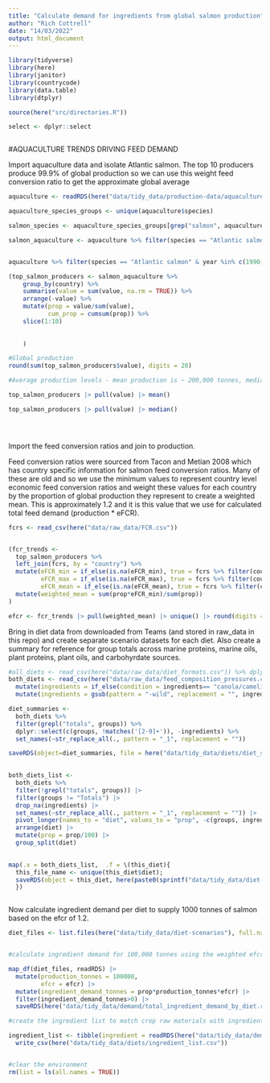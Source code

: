 ```yaml
---
title: "Calculate demand for ingredients from global salmon production"
author: "Rich Cottrell"
date: "14/03/2022"
output: html_document
---
```



```r
library(tidyverse)
library(here)
library(janitor)
library(countrycode)
library(data.table)
library(dtplyr)

source(here("src/directories.R"))

select <- dplyr::select



```


#AQUACULTURE TRENDS DRIVING FEED DEMAND

Import aquaculture data and isolate Atlantic salmon. The top 10 producers produce 99.9% of global production so we can use this weight feed conversion ratio to get the approximate global average
```r

aquaculture <- readRDS(here("data/tidy_data/production-data/aquaculture_production_tidy.rds"))

aquaculture_species_groups <- unique(aquaculture$species)

salmon_species <- aquaculture_species_groups[grep("salmon", aquaculture_species_groups)]

salmon_aquaculture <- aquaculture %>% filter(species == "Atlantic salmon" & year %in% c(2019)) 


aquaculture %>% filter(species == "Atlantic salmon" & year %in% c(1990, 2019)) |> group_by(year) |> summarise(sum = sum(value))

(top_salmon_producers <- salmon_aquaculture %>% 
    group_by(country) %>% 
    summarise(value = sum(value, na.rm = TRUE)) %>% 
    arrange(-value) %>% 
    mutate(prop = value/sum(value),
           cum_prop = cumsum(prop)) %>% 
    slice(1:10)
    
    
    )

#Global production
round(sum(top_salmon_producers$value), digits = 20)

#Average production levels - mean production is ~ 200,000 tonnes, median is 75,000.

top_salmon_producers |> pull(value) |> mean()

top_salmon_producers |> pull(value) |> median()





```

Import the feed conversion ratios and join to production. 

Feed conversion ratios were sourced from Tacon and Metian 2008 which has country specific information for salmon feed conversion ratios. Many of these are old and so we use the minimum values to represent country level economic feed conversion ratios and weight these values for each country by the proportion of global production they represent to create a weighted mean. This is approximately 1.2 and it is this value that we use for calculated total feed demand (production * eFCR).
```r

fcrs <- read_csv(here("data/raw_data/FCR.csv"))


(fcr_trends <- 
  top_salmon_producers %>% 
  left_join(fcrs, by = "country") %>% 
  mutate(eFCR_min = if_else(is.na(eFCR_min), true = fcrs %>% filter(country=="Globe") %>% pull(eFCR_mean), false = eFCR_min),
         eFCR_max = if_else(is.na(eFCR_max), true = fcrs %>% filter(country=="Globe") %>% pull(eFCR_mean), false = eFCR_max),
         eFCR_mean = if_else(is.na(eFCR_mean), true = fcrs %>% filter(country=="Globe") %>% pull(eFCR_mean), false = eFCR_mean)) |> 
  mutate(weighted_mean = sum(prop*eFCR_min)/sum(prop))
)

efcr <- fcr_trends |> pull(weighted_mean) |> unique() |> round(digits = 1)

```


Bring in diet data from downloaded from Teams (and stored in raw_data in this repo) and create separate scenario datasets for each diet. Also create a summary for reference for group totals across marine proteins, marine oils, plant proteins, plant oils, and carbohyrdate sources.

```r

#all_diets <- read_csv(here("data/raw_data/diet_formats.csv")) %>% dplyr::select(-Sources)
both_diets <- read_csv(here("data/raw_data/feed_composition_pressures.csv")) |> select(-X5) |> 
  mutate(ingredients = if_else(condition = ingredients== "canola/camelina oil", true = "canola oil", false = ingredients)) |> 
  mutate(ingredients = gsub(pattern = "-wild", replacement = "", ingredients))

diet_summaries <- 
  both_diets %>% 
  filter(grepl("totals", groups)) %>% 
  dplyr::select(c(groups, !matches('[2-9]+')), -ingredients) %>% 
  set_names(~str_replace_all(., pattern = "_1", replacement = ""))

saveRDS(object=diet_summaries, file = here("data/tidy_data/diets/diet_summaries.rds"))
  

both_diets_list <- 
  both_diets %>% 
  filter(!grepl("totals", groups)) |> 
  filter(groups != "Totals") |>  
  drop_na(ingredients) |> 
  set_names(~str_replace_all(., pattern = "_1", replacement = "")) |> 
  pivot_longer(names_to = "diet", values_to = "prop", -c(groups, ingredients)) |> 
  arrange(diet) |>  
  mutate(prop = prop/100) |> 
  group_split(diet)
   

map(.x = both_diets_list,  .f = \(this_diet){ 
  this_file_name <- unique(this_diet$diet); 
  saveRDS(object = this_diet, here(paste0(sprintf("data/tidy_data/diet-scenarios/%s", this_file_name), ".rds")))
  })



```

Now calculate ingredient demand per diet to supply 1000 tonnes of salmon based on the efcr of 1.2.

```r
diet_files <- list.files(here("data/tidy_data/diet-scenarios"), full.names = TRUE)


#calculate ingredient demand for 100,000 tonnes using the weighted efcr

map_df(diet_files, readRDS) |> 
  mutate(production_tonnes = 100000, 
         efcr = efcr) |> 
  mutate(ingredient_demand_tonnes = prop*production_tonnes*efcr) |> 
  filter(ingredient_demand_tonnes>0) |> 
  saveRDS(here("data/tidy_data/demand/total_ingredient_demand_by_diet.rds"))


```



```r

#create the ingredient list to match crop raw materials with ingredients

ingredient_list <- tibble(ingredient = readRDS(here("data/tidy_data/demand/total_ingredient_demand_by_diet.rds")) |> pull(ingredients) |> unique()) |> 
  write_csv(here("data/tidy_data/diets/ingredient_list.csv"))


#clear the environment
rm(list = ls(all.names = TRUE))
```



